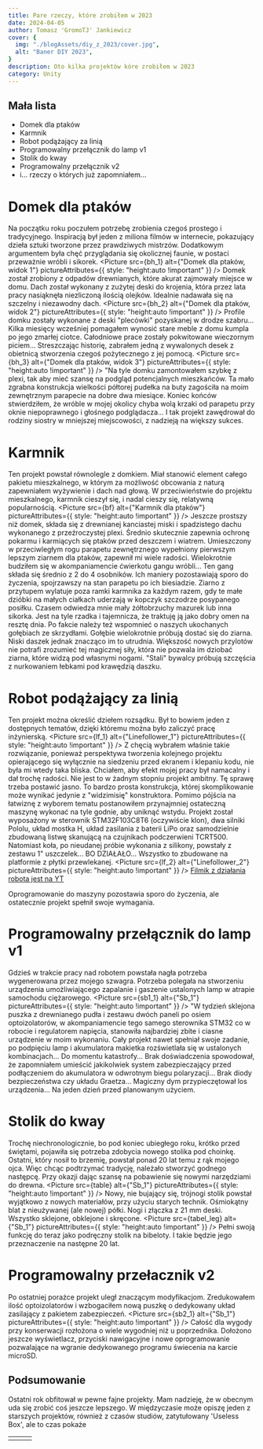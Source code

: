 ```yaml
---
title: Pare rzeczy, które zrobiłem w 2023
date: 2024-04-05
author: Tomasz 'GromoTJ' Jankiewicz
cover: {
  img: "./blogAssets/diy_z_2023/cover.jpg",
  alt: "Baner DIY 2023",
}
description: Oto kilka projektów kóre zrobiłem w 2023
category: Unity
---
```


## Mała lista 
- Domek dla ptaków
- Karmnik
- Robot podążający za linią
- Programowalny przełącznik do lamp v1
- Stolik do kway
- Programowalny przełącznik v2
- i... rzeczy o których już zapomniałem...

# Domek dla ptaków
Na początku roku poczułem potrzebę zrobienia czegoś prostego i tradycyjnego. Inspiracją był jeden z miliona filmów w internecie, pokazujący dzieła sztuki tworzone przez prawdziwych mistrzów. Dodatkowym argumentem była chęć przyglądania się okolicznej faunie, w postaci przeważnie wróbli i sikorek.
<Picture
  src={bh_1}
  alt={"Domek dla ptaków, widok 1"}
  pictureAttributes={{ style: "height:auto !important" }}
/>
Domek został zrobiony z odpadów drewnianych, które akurat zajmowały miejsce w domu. Dach został wykonany z zużytej deski do krojenia, która przez lata pracy nasiąknęła niezliczoną ilością olejków. Idealnie nadawała się na szczelny i niezawodny dach.
<Picture
  src={bh_2}
  alt={"Domek dla ptaków, widok 2"}
  pictureAttributes={{ style: "height:auto !important" }}
/>
Profile domku zostały wykonane z deski "plecówki" pozyskanej w drodze szabru... Kilka miesięcy wcześniej pomagałem wynosić stare meble z domu kumpla po jego zmarłej ciotce. Całodniowe prace zostały pokwitowane wieczornym piciem... Streszczając historię, zabrałem jedną z wywalonych desek z obietnicą stworzenia czegoś pożytecznego z jej pomocą.
<Picture
  src={bh_3}
  alt={"Domek dla ptaków, widok 3"}
  pictureAttributes={{ style: "height:auto !important" }}
/>
"Na tyle domku zamontowałem szybkę z plexi, tak aby mieć szansę na podgląd potencjalnych mieszkańców. Ta mało zgrabna konstrukcja wielkości półtorej pudełka na buty zagościła na moim zewnętrznym parapecie na dobre dwa miesiące. Koniec końców stwierdziłem, że wróble w mojej okolicy chyba wolą krzaki od parapetu przy oknie niepoprawnego i głośnego podglądacza... I tak projekt zawędrował do rodziny siostry w mniejszej miejscowości, z nadzieją na większy sukces.
# Karmnik
Ten projekt powstał równolegle z domkiem. Miał stanowić element całego pakietu mieszkalnego, w którym za możliwość obcowania z naturą zapewniałem wyżywienie i dach nad głową. W przeciwieństwie do projektu mieszkalnego, karmnik cieszył się, i nadal cieszy się, relatywną popularnością.
<Picture
  src={bf}
  alt={"Karmnik dla ptaków"}
  pictureAttributes={{ style: "height:auto !important" }}
/>
Jeszcze prostszy niż domek, składa się z drewnianej kanciastej miski i spadzistego dachu wykonanego z przeźroczystej plexi. Średnio skutecznie zapewnia ochronę pokarmu i karmiących się ptaków przed deszczem i wiatrem. Umieszczony w przeciwległym rogu parapetu zewnętrznego wypełniony pierwszym lepszym ziarnem dla ptaków, zapewnił mi wiele radości. Wielokrotnie budziłem się w akompaniamencie ćwierkotu gangu wróbli... Ten gang składa się średnio z 2 do 4 osobników. Ich maniery pozostawiają sporo do życzenia, spojrzawszy na stan parapetu po ich biesiadzie. Ziarno z przytupem wylatuje poza ramki karmnika za każdym razem, gdy te małe dzióbki na małych ciałkach uderzają w kopczyk szczodrze posypanego posiłku. Czasem odwiedza mnie mały żółtobrzuchy mazurek lub inna sikorka. Jest na tyle rzadka i tajemnicza, że traktuję ją jako dobry omen na resztę dnia. Po fakcie należy też wspomnieć o naszych ukochanych gołębiach ze skrzydłami. Gołębie wielokrotnie próbują dostać się do ziarna. Niski daszek jednak znacząco im to utrudnia. Większość nowych przylotów nie potrafi zrozumieć tej magicznej siły, która nie pozwala im dziobać ziarna, które widzą pod własnymi nogami. "Stali" bywalcy próbują szczęścia z nurkowaniem łebkami pod krawędzią daszku.   
# Robot podążający za linią
Ten projekt można określić dziełem rozsądku. Był to bowiem jeden z dostępnych tematów, dzięki któremu można było zaliczyć pracę inżynierską.
<Picture
  src={lf_1}
  alt={"Linefollower_1"}
  pictureAttributes={{ style: "height:auto !important" }}
/>
Z chęcią wybrałem właśnie takie rozwiązanie, ponieważ perspektywa tworzenia kolejnego projektu opierającego się wyłącznie na siedzeniu przed ekranem i klepaniu kodu, nie była mi wtedy taka bliska. Chciałem, aby efekt mojej pracy był namacalny i dał trochę radości. Nie jest to w żadnym stopniu projekt ambitny. Tę sprawę trzeba postawić jasno. To bardzo prosta konstrukcja, której skomplikowanie może wynikać jedynie z "widzimisię" konstruktora. Pomimo pójścia na łatwiznę z wyborem tematu postanowiłem przynajmniej ostateczną maszynę wykonać na tyle godnie, aby uniknąć wstydu. Projekt został wyposażony w sterownik STM32F103C8T6 (oczywiście klon), dwa silniki Pololu, układ mostka H, układ zasilania z baterii LiPo oraz samodzielnie zbudowaną listwę skanującą na czujnikach podczerwieni TCRT500. Natomiast koła, po nieudanej próbie wykonania z silikony, powstały z zestawu 1" uszczelek... BO DZIAŁAŁO... Wszystko to zbudowane na platformie z płytki przewlekanej.
<Picture
  src={lf_2}
  alt={"Linefollower_2"}
  pictureAttributes={{ style: "height:auto !important" }}
/>
[Filmik z działania robota jest na YT](https://youtu.be/zhknPMGD9H8)

Oprogramowanie do maszyny pozostawia sporo do życzenia, ale ostatecznie projekt spełnił swoje wymagania.
# Programowalny przełącznik do lamp v1
Gdzieś w trakcie pracy nad robotem powstała nagła potrzeba wygenerowana przez mojego szwagra. Potrzeba polegała na stworzeniu urządzenia umożliwiającego zapalanie i gaszenie ustalonych lamp w atrapie samochodu ciężarowego.
<Picture
  src={sb1_1}
  alt={"Sb_1"}
  pictureAttributes={{ style: "height:auto !important" }}
/>
"W tydzień sklejona puszka z drewnianego pudła i zestawu dwóch paneli po osiem optoizolatorów, w akompaniamencie tego samego sterownika STM32 co w robocie i regulatorem napięcia, stanowiła najbardziej zbite i ciasne urządzenie w moim wykonaniu. Cały projekt nawet spełniał swoje zadanie, po podpięciu lamp i akumulatora makietka rozświetlała się w ustalonych kombinacjach... Do momentu katastrofy... Brak doświadczenia spowodował, że zapomniałem umieścić jakikolwiek system zabezpieczający przed podłączeniem do akumulatora w odwrotnym biegu polaryzacji... Brak diody bezpieczeństwa czy układu Graetza... Magiczny dym przypieczętował los urządzenia... Na jeden dzień przed planowanym użyciem.
# Stolik do kway
Trochę niechronologicznie, bo pod koniec ubiegłego roku, krótko przed świętami, pojawiła się potrzeba zdobycia nowego stolika pod choinkę. Ostatni, który nosił to brzemię, powstał ponad 20 lat temu z rąk mojego ojca. Więc chcąc podtrzymać tradycję, należało stworzyć godnego następcę. Przy okazji dając szansę na pobawienie się nowymi narzędziami do drewna.
 <Picture
  src={table}
  alt={"Sb_1"}
  pictureAttributes={{ style: "height:auto !important" }}
/>
Nowy, nie bujający się, trójnogi stolik powstał wyjątkowo z nowych materiałów, przy użyciu starych technik. Ośmiokątny blat z nieużywanej (ale nowej) półki. Nogi i złączka z 21 mm deski. Wszystko sklejone, obklejone i skręcone. 
 <Picture
  src={tabel_leg}
  alt={"Sb_1"}
  pictureAttributes={{ style: "height:auto !important" }}
/>
Pełni swoją funkcję do teraz jako podręczny stolik na bibeloty. I takie będzie jego przeznaczenie na następne 20 lat.
# Programowalny przełacznik v2
Po ostatniej porażce projekt uległ znaczącym modyfikacjom. Zredukowałem ilość optoizolatorów i wzbogaciłem nową puszkę o dedykowany układ zasilający z pakietem zabezpieczeń.
 <Picture
  src={sb2_1}
  alt={"Sb_1"}
  pictureAttributes={{ style: "height:auto !important" }}
/>
Całość dla wygody przy konserwacji rozłożona o wiele wygodniej niż u poprzednika. Dołożono jeszcze wyświetlacz, przyciski nawigacyjne i nowe oprogramowanie pozwalające na wgranie dedykowanego programu świecenia na karcie microSD.

## Podsumowanie
Ostatni rok obfitował w pewne fajne projekty. Mam nadzieję, że w obecnym uda się zrobić coś jeszcze lepszego. W międzyczasie może opiszę jeden z starszych projektów, również z czasów studiów, zatytułowany 'Useless Box', ale to czas pokaże

<table>
  <tr>
    <td> <Picture
  src={ub_1}
  alt={"Sb_1"}
  pictureAttributes={{ style: "height:auto !important; width:250px !important" }}
/></td>
    <td><Picture
  src={ub_2}
  alt={"Sb_1"}
  pictureAttributes={{ style: "height:auto !important; width:250px !important" }}
/></td>
    <td><Picture
  src={ub_3}
  alt={"Sb_1"}
  pictureAttributes={{ style: "height:auto !important; width:250px !important" }}
/></td>
  </tr>
 </table>